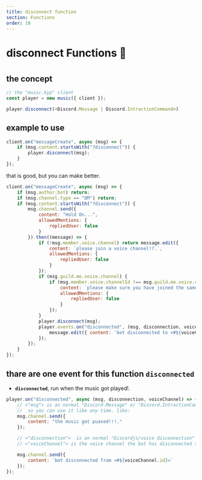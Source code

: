 ---
title: disconnect function
section: Functions
order: 10
---
#
#
#
# disconnect Functions 🧪
#
#
#
## the concept

```js live noInline
// the "music.kyp" client
const player = new music({ client });

player.disconnect(<Discord.Message | Discord.IntractionCommand>)

```

## example to use

```js live noInline
client.on("messageCreate", async (msg) => {
    if (msg.content.startsWith("?disconnect")) {
        player.disconnect(msg);
    }
});
```

that is good, but you can make better.

```js live noInline
client.on("messageCreate", async (msg) => {
    if (msg.author.bot) return;
    if (msg.channel.type == "DM") return;
    if (msg.content.startsWith("?disconnect")) {
        msg.channel.send({
            content: "Hold On...",
            allowedMentions: {
                repliedUser: false
            }
        }).then((message) => {
            if (!msg.member.voice.channel) return message.edit({
                content: `please join a voice channel!?.`,
                allowedMentions: {
                    repliedUser: false
                }
            });
            if (msg.guild.me.voice.channel) {
                if (msg.member.voice.channelId !== msg.guild.me.voice.channelId) return message.edit({
                    content: `please make sure you have joined the same channel iam in: <#${msg.guild.me.voice.channelId}>!?.`,
                    allowedMentions: {
                        repliedUser: false
                    }
                });
            }
            player.disconnect(msg);
            player.events.on("disconnected", (msg, disconnection, voiceChannel) => {
                message.edit({ content: `bot disconnected to <#${voiceChannel.id}>` });
            });
        });
    }
});
```

## thare are one event for this function **`disconnected`**


- **`disconnected`**, run when the music got played!.

```js live noInline
player.on("disconnected", async (msg, disconnection, voiceChannel) => {
    // <"msg"> is an normal "Discord.Message" or "Discord.IntractionCommand",
    //  so you can use it like any time. like:
    msg.channel.send({
        content: "the music got puased!!!."
    });

    // <"disconnection">  is an normal "Discordjs/voice disconnection"
    // <"voiceChannel"> is the voice channel the bot has disconnected to

    msg.channel.send({
        content: `bot disconnected from <#${voiceChannel.id}>`
    });
});
```